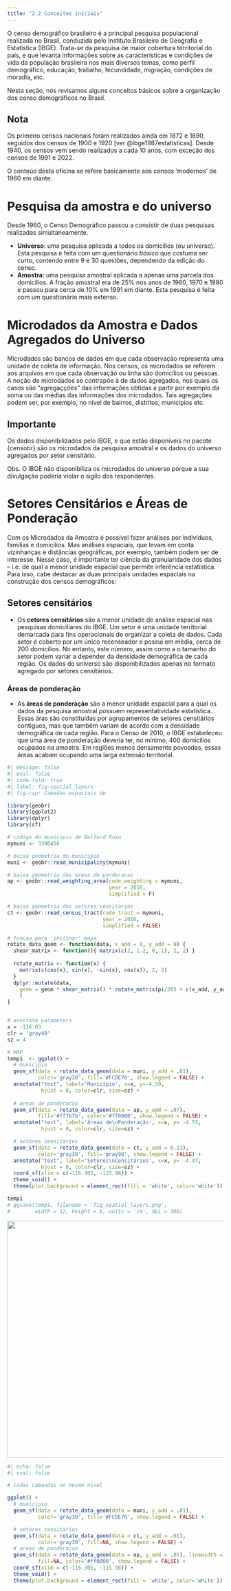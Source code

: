 ```yaml
---
title: "2.2 Conceitos iniciais"
---
```


O censo demográfico brasileiro é a principal pesquisa populacional realizada no Brasil, conduzida pelo Instituto Brasileiro de Geografia e Estatística (IBGE). Trata-se da pesquisa de maior cobertura territorial do país, e que levanta informações sobre as características e condições de vida da população brasileira nos mais diversos temas, como perfil demográfico, educação, trabalho, fecundidade, migração, condições de moradia, etc.

Nesta seção, nós revisamos alguns conceitos básicos sobre a organização dos censo demográficos no Brasil.

::: {.callout-note}
# Nota
Os primeiro censos nacionais foram realizados ainda em 1872 e 1890, seguidos dos censos de 1900 e 1920 [ver @ibge1987estatisticas]. Desde 1940, os censos vem sendo realizados a cada 10 anos, com exceção dos censos de 1991 e 2022.

O conteúo desta oficina se refere basicamente aos censos 'modernos' de 1960 em diante.
:::



# Pesquisa da amostra e do universo

Desde 1960, o Censo Demográfico passou a consistir de duas pesquisas realizadas simultaneamente.

- **Universo**: uma pesquisa aplicada a todos os domicílios (ou universo). Esta pesquisa é feita com um questionário *básico* que costuma ser curto, contendo entre 9 e 30 questões, dependendo da edição do censo.
- **Amostra**: uma pesquisa amostral aplicada a apenas uma parcela dos domicílios. A fração amostral era de 25% nos anos de 1960, 1970 e 1980 e passou para cerca de 10% em 1991 em diante. Esta pesquisa é feita com um questionário mais extenso.

# Microdados da Amostra e Dados Agregados do Universo

Microdados são bancos de dados em que cada observação representa uma unidade de coleta de informação. Nos censos, os microdados se referem aos arquivos em que cada observação ou linha são domicílios ou pessoas. A noção de microdados se contrapõe à de dados agregados, nos quais os casos são “agregaçções” das informações obtidas a partir por exemplo da soma ou das médias das informações dos microdados. Tais agregações podem ser, por exemplo, no nível de bairros, distritos, municípios etc.

::: {.callout-warning}
# Importante
Os dados disponibilizados pelo IBGE, e que estão disponíveis no pacote {censobr} são os microdados da pesquisa amostral e os dados do universo agregados por setor censitário.

Obs. O IBGE não disponibiliza os microdados do universo porque a sua divulgação poderia violar o sigilo dos respondentes.
:::


# Setores Censitários e Áreas de Ponderação

Com os Microdados da Amostra é possível fazer análises por indivíduos, famílias e domicílios. Mas análises espaciais, que levam em conta vizinhanças e distâncias geográficas, por exemplo, também podem ser de interesse. Nesse caso, é importante ter ciência da granularidade dos dados – i.e. de qual a menor unidade espacial que permite inferência estatística. Para isso, cabe destacar as duas principais unidades espaciais na construção dos censos demográficos:

## Setores censitários

- Os **cetores censitários** são a menor unidade de análise espacial nas pesquisas domiciliares do IBGE. Um setor é uma unidade territorial demarcada para fins operacionais de organizar a coleta de dados. Cada setor é coberto por um único recenseador e possui em média, cerca de 200 domicílios. No entanto, este número, assim como a o tamanho do setor podem variar a depender da densidade demográfica de cada região. Os dados do universo são disponibilizados apenas no formato agregado por setores censitários.

### Áreas de ponderação

- As **áreas de ponderação** são a menor unidade espacial para a qual os dados da pesquisa amostral possuem representatividade estatística. Essas áras são constituídas por agrupamentos de setores censitários contíguos, mas que também variam de acordo com a densidade demográfica de cada região. Para o Censo de 2010, o IBGE estabeleceu que uma área de ponderação deveria ter, no mínimo, 400 domicílios ocupados na amostra. Em regiões menos densamente povoadas, essas áreas acabam ocupando uma larga extensão territorial.

```R
#| message: false
#| eval: false
#| code-fold: true
#| label: fig-spatial_layers
#| fig-cap: Camadas espaciais de 

library(geobr)
library(ggplot2)
library(dplyr)
library(sf)

# codigo do municipio de Belford Roxo
mymuni <- 3300456

# baixa geometria do municipio
muni <- geobr::read_municipality(mymuni)

# baixa geometria das areas de ponderacao
ap <- geobr::read_weighting_area(code_weighting = mymuni, 
                                 year = 2010, 
                                 simplified = F)

# baixa geometria dos setores censitarios
ct <- geobr::read_census_tract(code_tract = mymuni, 
                               year = 2010, 
                               simplified = FALSE)

# funcao para 'inclinar' mapa
rotate_data_geom <- function(data, x_add = 0, y_add = 0) {
  shear_matrix <- function(){ matrix(c(2, 1.2, 0, 1), 2, 2) }
  
  rotate_matrix <- function(x) { 
    matrix(c(cos(x), sin(x), -sin(x), cos(x)), 2, 2) 
  }
  dplyr::mutate(data,
    geom = geom * shear_matrix() * rotate_matrix(pi/20) + c(x_add, y_add)
    )
}


# annotate parameters
x = -116.03
clr = 'gray40'
sz = 4

# MAP
temp1  <- ggplot() +
  # municipio
  geom_sf(data = rotate_data_geom(data = muni, y_add = .01),
          color='gray30', fill='#FCDE70', show.legend = FALSE) +
  annotate("text", label='Município', x=x, y=-4.59,
           hjust = 0, color=clr, size=sz) +
  
  # areas de ponderacao
  geom_sf(data = rotate_data_geom(data = ap, y_add = .07), 
          fill='#ff7b7b', color='#ff0000', show.legend = FALSE) +
  annotate("text", label='Áreas de\nPonderação', x=x, y= -4.53,
           hjust = 0, color=clr, size=sz) +

  # setores censitarios
  geom_sf(data = rotate_data_geom(data = ct, y_add = 0.13),
          color='gray30', fill='gray98', show.legend = FALSE) +
  annotate("text", label='Setores\nCensitários', x=x, y= -4.47, 
           hjust = 0, color=clr, size=sz) +
  coord_sf(xlim = c(-116.305, -115.98)) +
  theme_void() +
  theme(plot.background = element_rect(fill = 'white', color='white'))

temp1
# ggsave(temp1, filename = 'fig_spatial_layers.png', 
#        width = 12, height = 8, units = 'cm', dpi = 300)
```

![](images/fig_spatial_layers.png){width=550 fig-align="right"}



```R
#| echo: false
#| eval: false

# todas camandas no mesmo nivel

ggplot() +
  # municipio
  geom_sf(data = rotate_data_geom(data = muni, y_add = .01),
          color='gray30', fill='#FCDE70', show.legend = FALSE) +

  # setores censitarios
  geom_sf(data = rotate_data_geom(data = ct, y_add = .01),
          color='gray30', fill=NA, show.legend = FALSE) +
  # areas de ponderacao
  geom_sf(data = rotate_data_geom(data = ap, y_add = .01), linewidth =1, 
          fill=NA, color='#ff0000', show.legend = FALSE) +
  coord_sf(xlim = c(-116.305, -115.98)) +
  theme_void() +
  theme(plot.background = element_rect(fill = 'white', color='white'))

```
